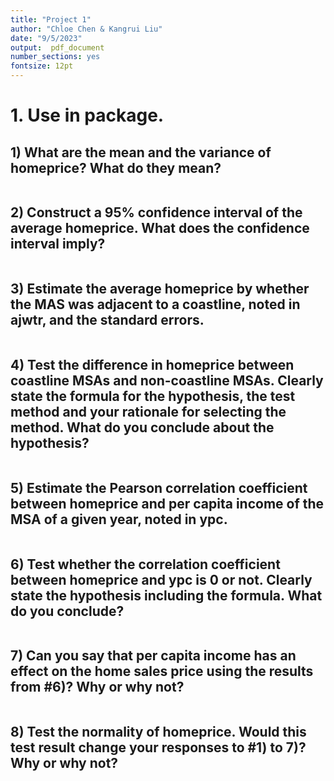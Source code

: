 ```yaml
---
title: "Project 1"
author: "Chloe Chen & Kangrui Liu"
date: "9/5/2023"
output:  pdf_document
number_sections: yes
fontsize: 12pt
---
```

# 1. Use \texttt{hprice} in \texttt{faraway} package.

## 1) What are the mean and the variance of homeprice? What do they mean?
```r

```

## 2) Construct a 95% confidence interval of the average homeprice. What does the confidence interval imply?
```r

```

## 3) Estimate the average homeprice by whether the MAS was adjacent to a coastline, noted in ajwtr, and the standard errors.
```r

```

## 4) Test the difference in homeprice between coastline MSAs and non-coastline MSAs. Clearly state the formula for the hypothesis, the test method and your rationale for selecting the method. What do you conclude about the hypothesis?
```r

```

## 5) Estimate the Pearson correlation coefficient between homeprice and per capita income of the MSA of a given year, noted in ypc.
```r

```

## 6) Test whether the correlation coefficient between homeprice and ypc is 0 or not. Clearly state the hypothesis including the formula. What do you conclude?
```r

```

## 7) Can you say that per capita income has an effect on the home sales price using the results from #6)? Why or why not?
```r

```

## 8) Test the normality of homeprice. Would this test result change your responses to #1) to 7)? Why or why not?
```r

```

